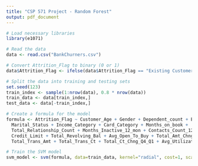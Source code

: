 ```yaml
---
title: "CSP 571 Project - Random Forest"
output: pdf_document
---
```


```r
# Load necessary libraries
library(e1071)
```

```r
# Read the data
data <- read.csv("BankChurners.csv")

# Convert Attrition_Flag to binary (0 or 1)
data$Attrition_Flag <- ifelse(data$Attrition_Flag == "Existing Customer", 1, 0)
```

```r
# Split the data into training and testing sets
set.seed(123)
train_index <- sample(1:nrow(data), 0.8 * nrow(data))
train_data <- data[train_index,]
test_data <- data[-train_index,]
```

```r
# Create a formula for the model
formula <- Attrition_Flag ~ Customer_Age + Gender + Dependent_count + Education_Level +
  Marital_Status + Income_Category + Card_Category + Months_on_book +
  Total_Relationship_Count + Months_Inactive_12_mon + Contacts_Count_12_mon +
  Credit_Limit + Total_Revolving_Bal + Avg_Open_To_Buy + Total_Amt_Chng_Q4_Q1 +
  Total_Trans_Amt + Total_Trans_Ct + Total_Ct_Chng_Q4_Q1 + Avg_Utilization_Ratio

# Train the SVM model
svm_model <- svm(formula, data=train_data, kernel="radial", cost=1, scale=TRUE)
```